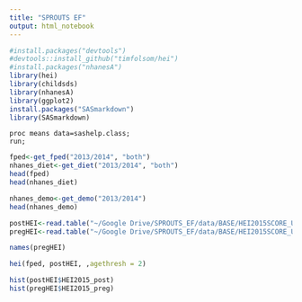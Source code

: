 ```yaml
---
title: "SPROUTS EF"
output: html_notebook
---
```

```r
#install.packages("devtools")
#devtools::install_github("timfolsom/hei")
#install.packages("nhanesA")
library(hei)
library(childsds)
library(nhanesA)
library(ggplot2)
install.packages("SASmarkdown")
library(SASmarkdown)
```

```sas
proc means data=sashelp.class;
run;
```


```r
fped<-get_fped("2013/2014", "both") 
nhanes_diet<-get_diet("2013/2014", "both")
head(fped)
head(nhanes_diet)

nhanes_demo<-get_demo("2013/2014")
head(nhanes_demo)
```



```r
postHEI<-read.table("~/Google Drive/SPROUTS_EF/data/BASE/HEI2015SCORE_UNC_2020_POST_NX.CSV", sep = ",", header = T)
pregHEI<-read.table("~/Google Drive/SPROUTS_EF/data/BASE/HEI2015SCORE_UNC_2020_PREG_NX.csv", sep = ",", header = T)

names(pregHEI)

hei(fped, postHEI, ,agethresh = 2)
```

```r
hist(postHEI$HEI2015_post)
hist(pregHEI$HEI2015_preg)
```

